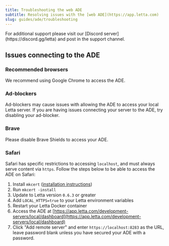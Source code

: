 ```yaml
---
title: Troubleshooting the web ADE
subtitle: Resolving issues with the [web ADE](https://app.letta.com)
slug: guides/ade/troubleshooting
---
```

<Note>
For additional support please visit our [Discord server](https://discord.gg/letta) and post in the support channel.
</Note>

## Issues connecting to the ADE

### Recommended browsers
We recommend using Google Chrome to access the ADE.

### Ad-blockers
Ad-blockers may cause issues with allowing the ADE to access your local Letta server.
If you are having issues connecting your server to the ADE, try disabling your ad-blocker.

### <Icon icon="brands brave" /> Brave
Please disable Brave Shields to access your ADE.

### <Icon icon="brands safari" /> Safari
Safari has specific restrictions to accessing `localhost`, and must always serve content via `https`.
Follow the steps below to be able to access the ADE on Safari:
1. Install `mkcert` ([installation instructions](https://github.com/FiloSottile/mkcert?tab=readme-ov-file#installation))
2. Run `mkcert -install`
3. Update to Letta version `0.6.3` or greater
4. Add `LOCAL_HTTPS=true` to your Letta environment variables
5. Restart your Letta Docker container
6. Access the ADE at [https://app.letta.com/development-servers/local/dashboard](https://app.letta.com/development-servers/local/dashboard)
7. Click "Add remote server" and enter `https://localhost:8283` as the URL, leave password blank unless you have secured your ADE with a password.
